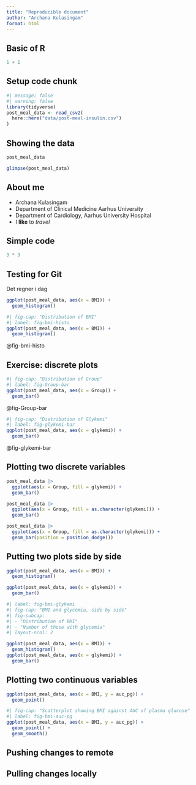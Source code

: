 ```yaml
---
title: "Reproducible document"
author: "Archana Kulasingam"
format: html
---
```


## Basic of R

```r
1 + 1
```

## Setup code chunk

```r
#| message: false
#| warning: false
library(tidyverse)
post_meal_data <- read_csv2(
  here::here("data/post-meal-insulin.csv")
)
```

## Showing the data

```r
post_meal_data
```

```r
glimpse(post_meal_data)
```


## About me

- Archana Kulasingam
- Department of Clinical Medicine Aarhus University
- Department of Cardiology, Aarhus University Hospital
- I **like** to *travel* 

## Simple code
```r
3 * 3
```

## Testing for Git
Det regner i dag


```r
ggplot(post_meal_data, aes(x = BMI)) +
  geom_histogram()
```
```r
#| fig-cap: "Distribution of BMI"
#| label: fig-bmi-histo
ggplot(post_meal_data, aes(x = BMI)) +
  geom_histogram()
```
@fig-bmi-histo

## Exercise: discrete plots
```r
#| fig-cap: "Distribution of Group"
#| label: fig-Group-bar
ggplot(post_meal_data, aes(x = Group)) +
  geom_bar()
```
@fig-Group-bar

```r
#| fig-cap: "Distribution of Glykemi"
#| label: fig-glykemi-bar
ggplot(post_meal_data, aes(x = glykemi)) +
  geom_bar()
```

@fig-glykemi-bar

## Plotting two discrete variables

```r
post_meal_data |>
  ggplot(aes(x = Group, fill = glykemi)) +
  geom_bar()
```

```r
post_meal_data |>
  ggplot(aes(x = Group, fill = as.character(glykemi))) +
  geom_bar()
```

```r
post_meal_data |>
  ggplot(aes(x = Group, fill = as.character(glykemi))) +
  geom_bar(position = position_dodge())
```

## Putting two plots side by side

```r
ggplot(post_meal_data, aes(x = BMI)) +
  geom_histogram()
```

```r
ggplot(post_meal_data, aes(x = glykemi)) +
  geom_bar()
```

```r
#| label: fig-bmi-glykemi
#| fig-cap: "BMI and glycemia, side by side"
#| fig-subcap:
#| - "Distribution of BMI"
#| - "Number of those with glycemia"
#| layout-ncol: 2

ggplot(post_meal_data, aes(x = BMI)) +
  geom_histogram()
ggplot(post_meal_data, aes(x = glykemi)) +
  geom_bar()
```


## Plotting two continuous variables

```r
ggplot(post_meal_data, aes(x = BMI, y = auc_pg)) + 
  geom_point()
```

```r
#| fig-cap: "Scatterplot showing BMI against AUC of plasma glucose"
#| label: fig-bmi-auc-pg
ggplot(post_meal_data, aes(x = BMI, y = auc_pg)) +
  geom_point() +
  geom_smooth()
```


## Pushing changes to remote

## Pulling changes locally


